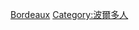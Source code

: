 {{Commons category|Mayors of Bordeaux}}
[[Category:法國各市市長|Bordeaux]]
[[Category:波爾多人|Category:波爾多人]]